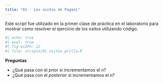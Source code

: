 ```yaml
---
title: "01 - Los ositos de Pagani"
---
```


Este _script_ fue utilizado en la primer clase de práctica en el laboratorio para
mostrar como resolver el ejercicio de los ositos utilizando código.

```r
#| echo: true
#| eval: true 
#| fig-width: 12
#| file: scripts/01_ositos_grilla.R
```

**Preguntas**

* ¿Qué pasa con el _prior_ si incrementamos el $n$?
* ¿Qué pasa con el _posterior_ si incrementamos el $n$?